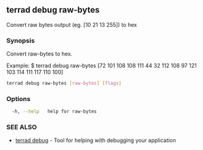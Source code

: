 ## terrad debug raw-bytes

Convert raw bytes output (eg. [10 21 13 255]) to hex

### Synopsis

Convert raw-bytes to hex.

Example:
$ terrad debug raw-bytes [72 101 108 108 111 44 32 112 108 97 121 103 114 111 117 110 100]
			

```sh Terrad
terrad debug raw-bytes [raw-bytes] [flags]
```

### Options

```sh Terrad
  -h, --help   help for raw-bytes
```

### SEE ALSO

* [terrad debug](terrad_debug.md)	 - Tool for helping with debugging your application


